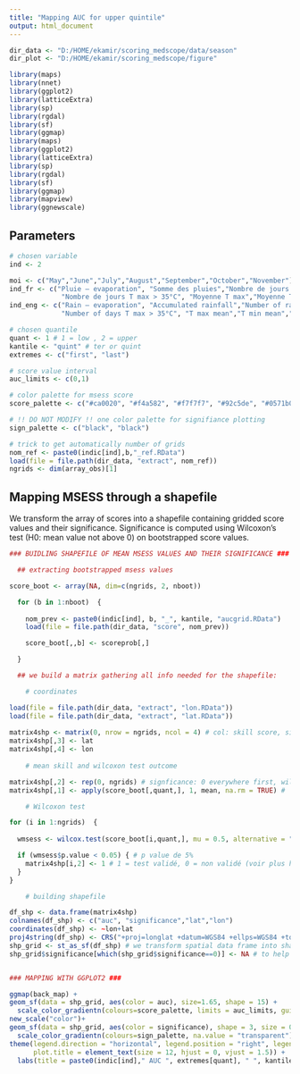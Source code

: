 ```yaml
---
title: "Mapping AUC for upper quintile"
output: html_document
---
```


```r

dir_data <- "D:/HOME/ekamir/scoring_medscope/data/season" 
dir_plot <- "D:/HOME/ekamir/scoring_medscope/figure" 

library(maps)
library(nnet)
library(ggplot2)
library(latticeExtra)
library(sp)
library(rgdal)
library(sf)
library(ggmap)
library(maps)
library(ggplot2)
library(latticeExtra)
library(sp)
library(rgdal)
library(sf)
library(ggmap)
library(mapview)
library(ggnewscale)

```
## Parameters 

```r

# chosen variable
ind <- 2

moi <- c("May","June","July","August","September","October","November")
ind_fr <- c("Pluie – evaporation", "Somme des pluies","Nombre de jours de pluie","Nombre de jours T max > 25°C", 
             "Nombre de jours T max > 35°C", "Moyenne T max","Moyenne T min","Moyenne T moy")
ind_eng <- c("Rain – evaporation", "Accumulated rainfall","Number of rainy days","Number of days T max > 25°C", 
             "Number of days T max > 35°C", "T max mean","T min mean","T mean mean")

# chosen quantile
quant <- 1 # 1 = low , 2 = upper 
kantile <- "quint" # ter or quint
extremes <- c("first", "last")

# score value interval
auc_limits <- c(0,1)

# color palette for msess score
score_palette <- c("#ca0020", "#f4a582", "#f7f7f7", "#92c5de", "#0571b0")

# !! DO NOT MODIFY !! one color palette for signifiance plotting  
sign_palette <- c("black", "black")

# trick to get automatically number of grids 
nom_ref <- paste0(indic[ind],b,"_ref.RData")
load(file = file.path(dir_data, "extract", nom_ref))
ngrids <- dim(array_obs)[1]

```
## Mapping MSESS through a shapefile

We transform the array of scores into a shapefile containing gridded score values and their significance.
Significance is computed using Wilcoxon's test (H0: mean value not above 0) on bootstrapped score values.

```r

### BUIDLING SHAPEFILE OF MEAN MSESS VALUES AND THEIR SIGNIFICANCE ###

  ## extracting bootstrapped msess values

score_boot <- array(NA, dim=c(ngrids, 2, nboot)) 

  for (b in 1:nboot)  { 
  
    nom_prev <- paste0(indic[ind], b, "_", kantile, "aucgrid.RData")
    load(file = file.path(dir_data, "score", nom_prev))

    score_boot[,,b] <- scoreprob[,]

  }

  ## we build a matrix gathering all info needed for the shapefile:

    # coordinates

load(file = file.path(dir_data, "extract", "lon.RData"))
load(file = file.path(dir_data, "extract", "lat.RData"))
  
matrix4shp <- matrix(0, nrow = ngrids, ncol = 4) # col: skill score, significant, lat, lon 
matrix4shp[,3] <- lat
matrix4shp[,4] <- lon
  
    # mean skill and wilcoxon test outcome

matrix4shp[,2] <- rep(0, ngrids) # signficance: 0 everywhere first, will switch to 1 if positive statistical test outcome
matrix4shp[,1] <- apply(score_boot[,quant,], 1, mean, na.rm = TRUE) #  mean of bootstrapped auc  

    # Wilcoxon test

for (i in 1:ngrids)  { 
    
  wmsess <- wilcox.test(score_boot[i,quant,], mu = 0.5, alternative = "greater", conf.level = 0.95) # h0 represented by "mu = 0.5" & "alternative = greater", alternative being h1

  if (wmsess$p.value < 0.05) { # p value de 5%
    matrix4shp[i,2] <- 1 # 1 = test validé, 0 = non validé (voir plus haut)
  }
}

    # building shapefile 

df_shp <- data.frame(matrix4shp)
colnames(df_shp) <- c("auc", "significance","lat","lon")
coordinates(df_shp) <- ~lon+lat
proj4string(df_shp) <- CRS("+proj=longlat +datum=WGS84 +ellps=WGS84 +towgs84=0,0,0")
shp_grid <- st_as_sf(df_shp) # we transform spatial data frame into shapefile, which is plotting friendly
shp_grid$significance[which(shp_grid$significance==0)] <- NA # to help plotting, we set significance as NA instead of 0


### MAPPING WITH GGPLOT2 ###

ggmap(back_map) +
geom_sf(data = shp_grid, aes(color = auc), size=1.65, shape = 15) + 
  scale_color_gradientn(colours=score_palette, limits = auc_limits, guide = guide_colorbar(barwidth = 10, barheight = 0.25, nbin = 5)) +
new_scale("color")+
geom_sf(data = shp_grid, aes(color = significance), shape = 3, size = 0.5, show.legend = FALSE) +
  scale_color_gradientn(colours=sign_palette, na.value = "transparent")+
theme(legend.direction = "horizontal", legend.position = "right", legend.title = element_text(), legend.text=element_text(size=6),  
      plot.title = element_text(size = 12, hjust = 0, vjust = 1.5)) + 
  labs(title = paste0(indic[ind]," AUC ", extremes[quant], " ", kantile))

```


